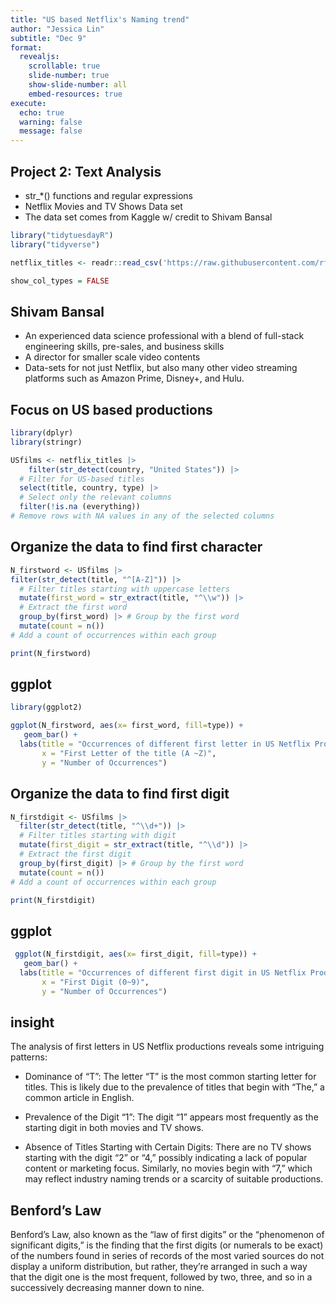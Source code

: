 ```yaml
---
title: "US based Netflix's Naming trend"
author: "Jessica Lin"
subtitle: "Dec 9"
format:
  revealjs:
    scrollable: true
    slide-number: true
    show-slide-number: all
    embed-resources: true
execute:
  echo: true
  warning: false
  message: false
---
```


## Project 2: Text Analysis

-   str\_\*() functions and regular expressions
-   Netflix Movies and TV Shows Data set
-   The data set comes from Kaggle w/ credit to Shivam Bansal

```r
library("tidytuesdayR")
library("tidyverse")

netflix_titles <- readr::read_csv('https://raw.githubusercontent.com/rfordatascience/tidytuesday/master/data/2021/2021-04-20/netflix_titles.csv')

show_col_types = FALSE
```

## Shivam Bansal

-   An experienced data science professional with a blend of full-stack engineering skills, pre-sales, and business skills
-   A director for smaller scale video contents
-   Data-sets for not just Netflix, but also many other video streaming platforms such as Amazon Prime, Disney+, and Hulu.

## Focus on US based productions

```r
library(dplyr)
library(stringr)

USfilms <- netflix_titles |> 
    filter(str_detect(country, "United States")) |> 
  # Filter for US-based titles
  select(title, country, type) |> 
  # Select only the relevant columns
  filter(!is.na (everything)) 
# Remove rows with NA values in any of the selected columns
```

## Organize the data to find first character

```r
N_firstword <- USfilms |>
filter(str_detect(title, "^[A-Z]")) |> 
  # Filter titles starting with uppercase letters
  mutate(first_word = str_extract(title, "^\\w")) |> 
  # Extract the first word 
  group_by(first_word) |> # Group by the first word
  mutate(count = n()) 
# Add a count of occurrences within each group

print(N_firstword)
```

## ggplot

```r
library(ggplot2)

ggplot(N_firstword, aes(x= first_word, fill=type)) +
   geom_bar() +
  labs(title = "Occurrences of different first letter in US Netflix Productions",
       x = "First Letter of the title (A ~Z)",
       y = "Number of Occurrences") 
```

## Organize the data to find first digit

```r
N_firstdigit <- USfilms |>
  filter(str_detect(title, "^\\d+")) |>
  # Filter titles starting with digit
  mutate(first_digit = str_extract(title, "^\\d")) |>
  # Extract the first digit
  group_by(first_digit) |> # Group by the first word
  mutate(count = n())
# Add a count of occurrences within each group

print(N_firstdigit)
```

## ggplot

```r
 ggplot(N_firstdigit, aes(x= first_digit, fill=type)) +
   geom_bar() +
  labs(title = "Occurrences of different first digit in US Netflix Productions",
       x = "First Digit (0~9)",
       y = "Number of Occurrences") 
```

## insight

The analysis of first letters in US Netflix productions reveals some intriguing patterns:

-   Dominance of "T": The letter "T" is the most common starting letter for titles. This is likely due to the prevalence of titles that begin with "The," a common article in English.

-   Prevalence of the Digit "1": The digit "1" appears most frequently as the starting digit in both movies and TV shows.

-   Absence of Titles Starting with Certain Digits: There are no TV shows starting with the digit "2" or "4," possibly indicating a lack of popular content or marketing focus. Similarly, no movies begin with "7," which may reflect industry naming trends or a scarcity of suitable productions.

## Benford's Law

Benford’s Law, also known as the “law of first digits” or the “phenomenon of significant digits,” is the finding that the first digits (or numerals to be exact) of the numbers found in series of records of the most varied sources do not display a uniform distribution, but rather, they’re arranged in such a way that the digit one is the most frequent, followed by two, three, and so in a successively decreasing manner down to nine.

